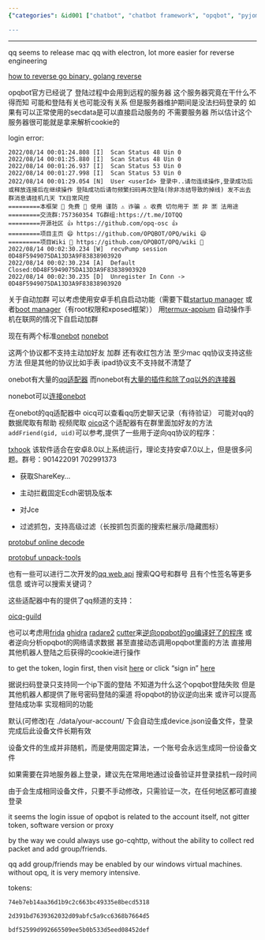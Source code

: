 ```yaml
---
{"categories": &id001 ["chatbot", "chatbot framework", "opqbot", "pyjom", "qq", "reverse engineering", "stub"], "category": "Opqbot", "date": "2022-08-13 08:54:17", "description": "Opqbot, a tool for logging into Gitter.im using a device JSON file, has been discussed in terms of compatibility and login issues. Additionally, alternative QQ protocol analysis tools have been mentioned as options.", "tags": *id001, "title": "gitter developer tokens and qq opqbot, reverse engineering qq protocols and more"}

---
```


------

qq seems to release mac qq with electron, lot more easier for reverse engineering

[how to reverse go binary, golang reverse](https://zu1k.com/posts/security/reverse/golang-reverse/)

opqbot官方已经说了 登陆过程中会用到远程的服务器 这个服务器究竟在干什么不得而知 可能和登陆有关也可能没有关系 但是服务器维护期间是没法扫码登录的 如果有可以正常使用的secdata是可以直接启动服务的 不需要服务器 所以估计这个服务器很可能就是拿来解析cookie的

login error:

```
2022/08/14 00:01:24.808 [I]  Scan Status 48 Uin 0
2022/08/14 00:01:25.880 [I]  Scan Status 48 Uin 0
2022/08/14 00:01:26.937 [I]  Scan Status 53 Uin 0
2022/08/14 00:01:27.998 [I]  Scan Status 53 Uin 0
2022/08/14 00:01:29.054 [N]  User <userId> 登录中..请勿连续操作,登录成功后或释放连接后在继续操作 登陆成功后请勿频繁扫码再次登陆(除非冻结导致的掉线) 发不出去群消息请挂机几天 TX日常风控
=========本框架 🎈 免费 🎈 使用 谨防 ⚠️ 诈骗 ⚠️ 收费 切勿用于 🈲️ 非 🈲️ 法用途
=========交流群:757360354 TG群组:https://t.me/IOTQQ
=========开源社区 👍 https://github.com/opq-osc 👍
=========项目主页 😄 https://github.com/OPQBOT/OPQ/wiki 😄
=========项目Wiki 📒 https://github.com/OPQBOT/OPQ/wiki 📒
2022/08/14 00:02:30.234 [W]  recvPump session 0D48F5949075DA13D3A9F83838903920
2022/08/14 00:02:30.234 [A]  Default Closed:0D48F5949075DA13D3A9F83838903920
2022/08/14 00:02:30.235 [D]  Unregister In Conn -> 0D48F5949075DA13D3A9F83838903920

```

关于自动加群 可以考虑使用安卓手机自启动功能（需要下载[startup manager](https://play.google.com/store/apps/details?id=imoblife.startupmanager) 或者[boot manager](https://play.google.com/store/apps/details?id=de.defim.apk.bootmanager&showAllReviews=true)（有root权限和xposed框架）） 用[termux-appium](https://www.npmjs.com/package/termux-appium) 自动操作手机在联网的情况下自启动加群

现在有两个标准[onebot](https://onebot.dev/) [nonebot](https://nb2.baka.icu/)

这两个协议都不支持主动加好友 加群 还有收红包方法 至少mac qq协议支持这些方法 但是其他的协议比如手表 ipad协议支不支持就不清楚了

onebot有大量的[qq适配器](https://onebot.dev/ecosystem.html#onebot-12) 而nonebot有[大量的插件和除了qq以外的连接器](https://nb2.baka.icu/store)

nonebot可以[连接onebot](https://onebot.adapters.nonebot.dev/docs/guide/installation)

在onebot的qq适配器中 oicq可以查看qq历史聊天记录（有待验证） 可能对qq的数据爬取有帮助 视频爬取 [oicq](https://github.com/takayama-lily/oicq)这个适配器有在群里面加好友的方法`addFriend(gid, uid)`可以参考,提供了一些用于逆向qq协议的程序：

[txhook](https://github.com/fuqiuluo/TXHook) 该软件适合在安卓8.0以上系统运行，理论支持安卓7.0以上，但是很多问题。群号：901422091 702991373

- 获取ShareKey\PublicKey\D2\A2...

- 主动拦截固定Ecdh密钥及版本

- 对Jce\Protobuf的自动分析

- 过滤抓包，支持高级过滤（长按抓包页面的搜索栏展示/隐藏图标）

[protobuf online decode](https://protobuf-decoder.netlify.app)

[protobuf unpack-tools](https://github.com/takayama-lily/unpack-tools)

也有一些可以进行二次开发的[qq web api](https://github.com/takayama-lily/oicq/blob/main/web-api.md) 搜索QQ号和群号 且有个性签名等更多信息 或许可以搜索关键词？

这些适配器中有的提供了qq频道的支持：

[oicq-guild](https://github.com/takayama-lily/oicq-guild)

也可以考虑用[frida](https://frida.re/) [ghidra](https://github.com/NationalSecurityAgency/ghidra) [radare2](https://rada.re/n/radare2.html) [cutter](https://cutter.re/)来[逆向opqbot的go编译好了的程序](https://cn.bing.com/search?q=reverse+go+binary&form=CHRDEF&sp=-1&pq=reverse+go+binary&sc=0-17&qs=n&sk=&cvid=3A1FCCCF9C2F495DB516CB656D281DCA&ghsh=0&ghacc=0&ghpl=) 或者逆向分析opqbot的网络请求数据 甚至直接动态调用opqbot里面的方法 直接用其他机器人登陆之后获得的cookie进行操作

to get the token, login first, then visit [here](https://developer.gitter.im/apps) or click "sign in" [here](https://developer.gitter.im/)

据说扫码登录只支持同一个ip下面的登陆 不知道为什么这个opqbot登陆失败 但是其他机器人都提供了账号密码登陆的渠道 将opqbot的协议逆向出来 或许可以提高登陆成功率 实现相同的功能

默认(可修改)在 ./data/your-account/ 下会自动生成device.json设备文件，登录完成后此设备文件长期有效

设备文件的生成并非随机，而是使用固定算法，一个账号会永远生成同一份设备文件

如果需要在异地服务器上登录，建议先在常用地通过设备验证并登录挂机一段时间

由于会生成相同设备文件，只要不手动修改，只需验证一次，在任何地区都可直接登录

it seems the login issue of opqbot is related to the account itself, not gitter token, software version or proxy

by the way we could always use go-cqhttp, without the ability to collect red packet and add group/friends.

qq add group/friends may be enabled by our windows virtual machines. without opq, it is very memory intensive.

tokens:

```
74eb7eb14aa36d1b9c2c663bc49335e8becd5318

```

```
2d391bd7639362032d09abfc5a9cc6368b7664d5

```

```
bdf52599d992665509ee5b0b533d5eed08452def

```

